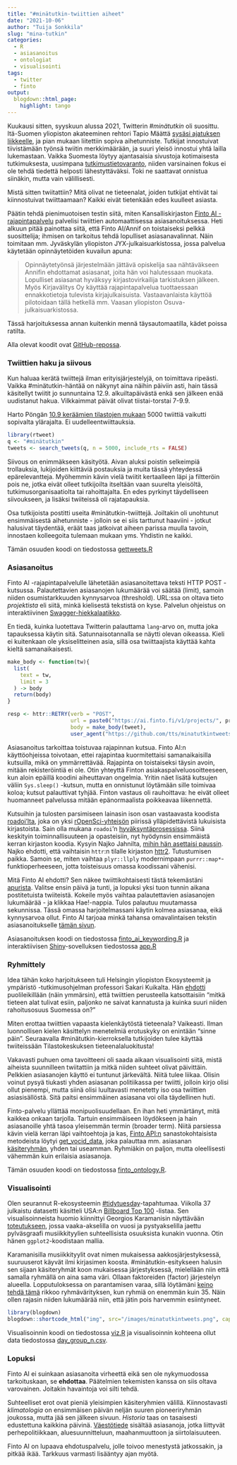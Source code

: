```yaml
---
title: "#minätutkin-twiittien aiheet"
date: "2021-10-06"
author: "Tuija Sonkkila"
slug: "mina-tutkin"
categories:
  - R
  - asiasanoitus
  - ontologiat
  - visualisointi
tags:
  - twitter
  - finto
output:
  blogdown::html_page:
    highlight: tango
---
```


Kuukausi sitten, syyskuun alussa 2021, Twitterin *#minätutkin* oli suosittu. Itä-Suomen yliopiston akateeminen rehtori Tapio Määttä [sysäsi ajatuksen liikkeelle](https://twitter.com/tapiomaatta/status/1434449463268057092), ja pian mukaan liitettiin sopiva aihetunniste. Tutkijat innostuivat tiivistämään työnsä twiitin merkkimäärään, ja suuri yleisö innostui yhtä lailla lukemastaan. Vaikka Suomesta löytyy ajantasaisia sivustoja kotimaisesta tutkimuksesta, uusimpana [tutkimustietovaranto](https://www.tiedejatutkimus.fi/fi/), niiden varsinainen fokus ei ole tehdä tiedettä helposti lähestyttäväksi. Toki ne saattavat onnistua siinäkin, mutta vain välillisesti.

Mistä sitten twiitattiin? Mitä olivat ne tieteenalat, joiden tutkijat ehtivät tai kiinnostuivat twiittaamaan? Kaikki eivät tietenkään edes kuulleet asiasta. 

Päätin tehdä pienimuotoisen testin siitä, miten Kansalliskirjaston [Finto AI -rajapintapalvelu](https://www.kiwi.fi/display/Finto/Finto+AI%3An+rajapintapalvelu) palvelisi twiittien automaattisessa asiasanoituksessa. Heti alkuun pitää painottaa siitä, että Finto AI/Annif on toistaiseksi pelkkä suosittelija; ihmisen on tarkoitus tehdä lopulliset asiasanavalinnat. Näin toimitaan mm. Jyväskylän yliopiston JYX-julkaisuarkistossa, jossa palvelua käytetään opinnäytetöiden kuvailun apuna:

>Opinnäytetyönsä järjestelmään jättävä opiskelija saa nähtäväkseen Annifin ehdottamat asiasanat, joita hän voi halutessaan muokata. Lopulliset asiasanat hyväksyy kirjastovirkailija tarkistuksen jälkeen. Myös Kirjavälitys Oy käyttää rajapintapalvelua tuottaessaan ennakkotietoja tulevista kirjajulkaisuista. Vastaavanlaista käyttöä pilotoidaan tällä hetkellä mm. Vaasan yliopiston Osuva-julkaisuarkistossa.

Tässä harjoituksessa annan kuitenkin mennä täysautomaatilla, kädet poissa ratilta. 

Alla olevat koodit ovat [GitHub-repossa](https://github.com/tts/minatutkintweets).

### Twiittien haku ja siivous

Kun haluaa kerätä twiittejä ilman erityisjärjestelyjä, on toimittava ripeästi. Vaikka #minätutkin-häntää on näkynyt aina näihin päiviin asti, hain tässä käsitellyt twiitit jo sunnuntaina 12.9. alkuiltapäivästä enkä sen jälkeen enää uudistanut hakua. Vilkkaimmat päivät olivat tiistai-torstai 7-9.9. 

Harto Pöngän [10.9 keräämien tilastojen mukaan](https://twitter.com/hponka/status/1436240568045158402) 5000 twiittiä vaikutti sopivalta ylärajalta. Ei uudelleentwiittauksia.

```r
library(rtweet)
q <- "#minätutkin"
tweets <- search_tweets(q, n = 5000, include_rts = FALSE)
```

Siivous on enimmäkseen käsityötä. Aivan aluksi poistin selkeimpiä trollauksia, lukijoiden kiittäviä postauksia ja muita tässä yhteydessä epärelevantteja. Myöhemmin kävin vielä twiitit kertaalleen läpi ja filtteröin pois ne, jotka eivät olleet tutkijoilta itseltään vaan suurelta yleisöltä, tutkimusorganisaatiolta tai rahoittajalta. En edes pyrkinyt täydelliseen siivoukseen, ja lisäksi twiiteissä oli rajatapauksia. 

Osa tutkijoista postitti useita #minätutkin-twiittejä. Joiltakin oli unohtunut ensimmäisestä aihetunniste - jolloin se ei siis tarttunut haaviini - jotkut halusivat täydentää, eräät taas jatkoivat aiheen parissa muulla tavoin, innostaen kolleegoita tulemaan mukaan yms. Yhdistin ne kaikki.

Tämän osuuden koodi on tiedostossa [gettweets.R](https://github.com/tts/minatutkintweets/blob/main/gettweets.R)

### Asiasanoitus

Finto AI -rajapintapalvelulle lähetetään asiasanoitettava teksti HTTP POST -kutsussa. Palautettavien asiasanojen lukumäärää voi säätää (limit), samoin niiden osumistarkkuuden kynnysarvoa (threshold). URL:ssa on oltava tieto *projektista* eli siitä, minkä kielisestä tekstistä on kyse. Palvelun ohjeistus on interaktiivinen [Swagger-hiekkalaatikko](https://ai.finto.fi/v1/ui/).

En tiedä, kuinka luotettava Twitterin palauttama `lang`-arvo on, mutta joka tapauksessa käytin sitä. Satunnaisotannalla se näytti olevan oikeassa. Kieli ei kuitenkaan ole yksiselitteinen asia, sillä osa twiittaajista käyttää kahta kieltä samanaikaisesti. 

```r
make_body <- function(tw){
  list(
    text = tw,
    limit = 3
  ) -> body
  return(body)
}

resp <- httr::RETRY(verb = "POST",
                    url = paste0("https://ai.finto.fi/v1/projects/", project, "/suggest"),
                    body = make_body(tweet),
                    user_agent("https://github.com/tts/minatutkintweets"))
```

Asiasanoitus tarkoittaa toistuvaa rajapinnan kutsua. Finto AI:n käyttöohjeissa toivotaan, ettei rajapintaa kuormitettaisi samanaikaisilla kutsuilla, mikä on ymmärrettävää. Rajapinta on toistaiseksi täysin avoin, mitään rekisteröintiä ei ole. Otin yhteyttä Finton asiakaspalveluosoitteeseen, kun aloin epäillä koodini aiheuttavan ongelmia. Yritin näet lisätä kutsujen väliin `Sys.sleep()` -kutsun, mutta en onnistunut löytämään sille toimivaa koloa; kutsut palauttivat tyhjää. Finton vastaus oli rauhoittava: he eivät olleet huomanneet palvelussa mitään epänormaalista poikkeavaa liikennettä.

Kutsuihin ja tulosten parsimiseen lainasin ison osan vastaavasta koodista [roadoi'lta](https://github.com/ropensci/roadoi), joka on yksi [rOpenSci-yhteisön](https://ropensci.org/) piirissä ylläpidettävistä lukuisista kirjastoista. Sain olla mukana `roadoi`'n [hyväksyntäprosessissa](https://github.com/ropensci/software-review/issues/115). Siinä keskityin toiminnallisuuteen ja opasteisiin, nyt hyödynsin ensimmäistä kerran kirjaston koodia. Kysyin Najko Jahnilta, [mihin hän asettaisi paussin](https://github.com/ropensci/roadoi/issues/33). Najko ehdotti, että vaihtaisin `httr`:n tilalle kirjaston [httr2](https://httr2.r-lib.org/). Tutustumisen paikka. Samoin se, miten vaihtaa `plyr::llply` modernimpaan `purrr::map*`-funktioperheeseen, jotta toisteisuus omassa koodissani vähenisi.

Mitä Finto AI ehdotti? Sen näkee twiittikohtaisesti tästä tekemästäni [apurista](https://ttso.shinyapps.io/minatutkintweets/). Valitse ensin päivä ja tunti, ja lopuksi yksi tuon tunnin aikana postitetuista twiiteistä. Kokeile myös vaihtaa palautettavien asiasanojen lukumäärää - ja klikkaa Hae!-nappia. Tulos palautuu muutamassa sekunnissa. Tässä omassa harjoitelmassani käytin kolmea asiasanaa, eikä kynnysarvoa ollut. Finto AI tarjoaa minkä tahansa omavalintaisen tekstin asiasanoitukselle [tämän sivun](https://ai.finto.fi/).

Asiasanoituksen koodi on tiedostossa [finto_ai_keywording.R](https://github.com/tts/minatutkintweets/blob/main/finto_ai_keywording.R) ja interaktiivisen [Shiny](https://github.com/rstudio/shiny)-sovelluksen tiedostossa [app.R](https://github.com/tts/minatutkintweets/blob/main/app.R)

### Ryhmittely

Idea tähän koko harjoitukseen tuli Helsingin yliopiston Ekosysteemit ja ympäristö -tutkimusohjelman professori Sakari Kuikalta. Hän [ehdotti](https://twitter.com/Sakari_Kuikka/status/1435905714455814148) puolileikillään (näin ymmärsin), että twiittien perusteella katsottaisiin "mitkä tieteen alat tulivat esiin, paljonko ne saivat kannatusta ja kuinka suuri niiden rahoitusosuus Suomessa on?"

Miten erottaa twiittien vapaasta kielenkäytöstä tieteenala? Vaikeasti. Ilman luonnollisen kielen käsittelyn menetelmiä erotuskyky on enintään "sinne päin". Seuraavalla #minätutkin-kierroksella tutkijoiden tulee käyttää twiiteissään Tilastokeskuksen tieteenalaluokitusta!

Vakavasti puhuen oma tavoitteeni oli saada aikaan visualisointi siitä, mistä aiheista suunnilleen twiitattiin ja mitkä niiden suhteet olivat päivittäin. Pelkkien asiasanojen käyttö ei tuntunut järkevältä. Niitä tulee liikaa. Olisin voinut pysyä tiukasti yhden asiasanan politiikassa per twiitti, jolloin kirjo olisi ollut pienempi, mutta siinä olisi luultavasti menetetty iso osa twiittien asiasisällöstä. Sitä paitsi ensimmäinen asiasana voi olla täydellinen huti.

Finto-palvelu yllättää monipuolisuudellaan. En ihan heti ymmärtänyt, mitä kaikkea onkaan tarjolla. Tartuin ensimmäiseen löydökseen ja hain asiasanoille yhtä tasoa yleisemmän termin (broader term). Niitä parsiessa kävin vielä kerran läpi vaihtoehtoja ja kas, [Finto API:n](https://api.finto.fi/) sanastokohtaisista metodeista löytyi [get_vocid_data](https://api.finto.fi/doc/#!/Vocabulary45specific32methods/get_vocid_data), joka palauttaa mm. asiasanan [käsiteryhmän](https://finto.fi/yso/fi/groups), yhden tai useamman. Ryhmiäkin on paljon, mutta oleellisesti vähemmän kuin erilaisia asiasanoja.

Tämän osuuden koodi on tiedostossa [finto_ontology.R](https://github.com/tts/minatutkintweets/blob/main/finto_ontology.R).

### Visualisointi

Olen seurannut R-ekosysteemin [#tidytuesday](https://github.com/rfordatascience/tidytuesday)-tapahtumaa. Viikolla 37 julkaistu datasetti käsitteli USA:n [Billboard Top 100](https://github.com/rfordatascience/tidytuesday/blob/master/data/2021/2021-09-14/readme.md) -listaa. Sen visualisoinneista huomio kiinnittyi Georgios Karamanisin näyttävään [toteutukseen](https://github.com/gkaramanis/tidytuesday/tree/master/2021/2021-week37), jossa vaaka-akselilla on vuosi ja pystyakselilla jaettu pylväsgraafi musiikkityylien suhteellisista osuuksista kunakin vuonna. Otin hänen `ggplot2`-koodistaan mallia.

Karamanisilla musiikkityylit ovat nimen mukaisessa aakkosjärjestyksessä, suuruuserot käyvät ilmi kirjasimen koosta. #minätutkin-esitykseen halusin sen sijaan käsiteryhmät koon mukaisessa järjestyksessä, mielellään niin että samalla ryhmällä on aina sama väri. Ollaan faktoreiden (factor) järjestelyn alueella. Lopputuloksessa on parantamisen varaa, sillä löytämäni [keino tehdä tämä](https://stackoverflow.com/a/53598064) rikkoo ryhmävärityksen, kun ryhmiä on enemmän kuin 35. Näin ollen rajasin niiden lukumäärää niin, että jätin pois harvemmin esiintyneet. 

```r
library(blogdown)
blogdown::shortcode_html("img", src="/images/minatutkintweets.png", caption="#minätutkin-twiittien aiheet 6-12.9.2021", width="800", alt="Pylväsdiagrammi, jossa jokainen pylväs kuvastaa kunkin aiheen päivittäistä osuutta 100 %:sta (englanniksi 100 % stacked columns). Tarkastelujakson ensimmäisenä päivänä (6.9.2021) psykologia, klimatologia, väestötiede ja historia ovat edustettuina suunnilleen tasaosuuksin, jonka jälkeen aiheiden määrä kasvaa seuraavina päivinä merkittävästi. Viimeisenä päivänä (12.9.2021) on havaittu ainoastaan historia-aiheisia twiittejä.", align="center")
```

Visualisoinnin koodi on tiedostossa [viz.R](https://github.com/tts/minatutkintweets/blob/main/viz.R) ja visualisoinnin kohteena ollut data tiedostossa [day_group_n.csv](https://github.com/tts/minatutkintweets/blob/main/day_group_n.csv).

### Lopuksi

Finto AI ei suinkaan asiasanoita virheettä eikä sen ole nykymuodossa tarkoituskaan, se **ehdottaa**. Päätelmien tekemisten kanssa on siis oltava varovainen. Joitakin havaintoja voi silti tehdä.

Suhteelliset erot ovat pieniä yleisimpien käsiteryhmien välillä. Kiinnostavasti *klimatologia* on ensimmäisen päivän neljän suuren pioneeriryhmän joukossa, mutta jää sen jälkeen sivuun. *Historia* taas on tasaisesti edustettuna kaikkina päivinä. [Väestötiede](https://finto.fi/ykl/fi/page/31.5) sisältää asiasanoja, jotka liittyvät perhepolitiikkaan, aluesuunnitteluun, maahanmuuttoon ja siirtolaisuuteen. 

Finto AI on lupaava ehdotuspalvelu, jolle toivoo menestystä jatkossakin, ja pitkää ikää. Tarkkuus varmasti lisääntyy ajan myötä. 
